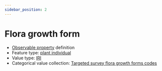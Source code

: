 ```yaml
---
sidebar_position: 2
---
```



# Flora growth form

- [Observable property](/viewers/dawe-vocabs?uri=https://linked.data.gov.au/def/nrm/4de0311c-39e3-4699-b067-ab2219e2767a) definition
- Feature type: [plant individual](http://linked.data.gov.au/def/tern-cv/60d7edf8-98c6-43e9-841c-e176c334d270)
- Value type: [IRI](https://w3id.org/tern/ontologies/tern/IRI)
- Categorical value collection: [Targeted survey flora growth forms codes](/viewers/dawe-vocabs?uri=https://linked.data.gov.au/def/nrm/521dcaee-99f1-4df3-831c-6d0a27c4a530)

<Example
  protocolModule="targeted-survey-flora-protocol-population"
  observableProperty="https://linked.data.gov.au/def/nrm/4de0311c-39e3-4699-b067-ab2219e2767a"
/>
